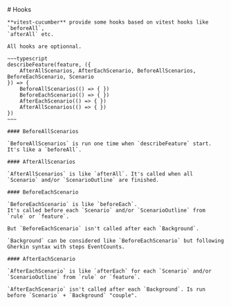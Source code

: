 
<Layout title="vitest-cucumber">
	# Hooks

    **vitest-cucumber** provide some hooks based on vitest hooks like `beforeAll`,
    `afterAll` etc.

    All hooks are optionnal.

    ~~~typescript
    describeFeature(feature, ({ 
        AfterAllScenarios, AfterEachScenario, BeforeAllScenarios, BeforeEachScenario, Scenario
    }) => {
        BeforeAllScenarios(() => { })
        BeforeEachScenario(() => { })
        AfterEachScenario(() => { })
        AfterAllScenarios(() => { })
    })
    ~~~

    #### BeforeAllScenarios

    `BeforeAllScenarios` is run one time when `describeFeature` start. 
    It's like a `beforeAll`.

    #### AfterAllScenarios

    `AfterAllScenarios` is like `afterAll`. It's called when all `Scenario` and/or `ScenarioOutline` are finished.

    #### BeforeEachScenario

    `BeforeEachScenario` is like `beforeEach`.
    It's called before each `Scenario` and/or `ScenarioOutline` from `rule` or `feature`.

    But `BeforeEachScenario` isn't called after each `Background`.

    `Background` can be considered like `BeforeEachScenario` but following Gherkin syntax with steps EventCounts.

    #### AfterEachScenario

    `AfterEachScenario` is like `afterEach` for each `Scenario` and/or `ScenarioOutline` from `rule` or `feature`.

    `AfterEachScenario` isn't called after each `Background`. Is run before `Scenario` + `Background` "couple".
</Layout>

